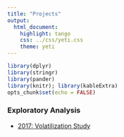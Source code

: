 ```yaml
---
title: "Projects"
output:   
  html_document:
    highlight: tango
    css: ../css/yeti.css
    theme: yeti
---
```


```r
library(dplyr)
library(stringr)
library(pander)
library(knitr); library(kableExtra)
opts_chunk$set(echo = FALSE)
```

### Exploratory Analysis 

* [2017: Volatilization Study](VolatilizationStudy2017/2017_Volatilization_Study.html)




